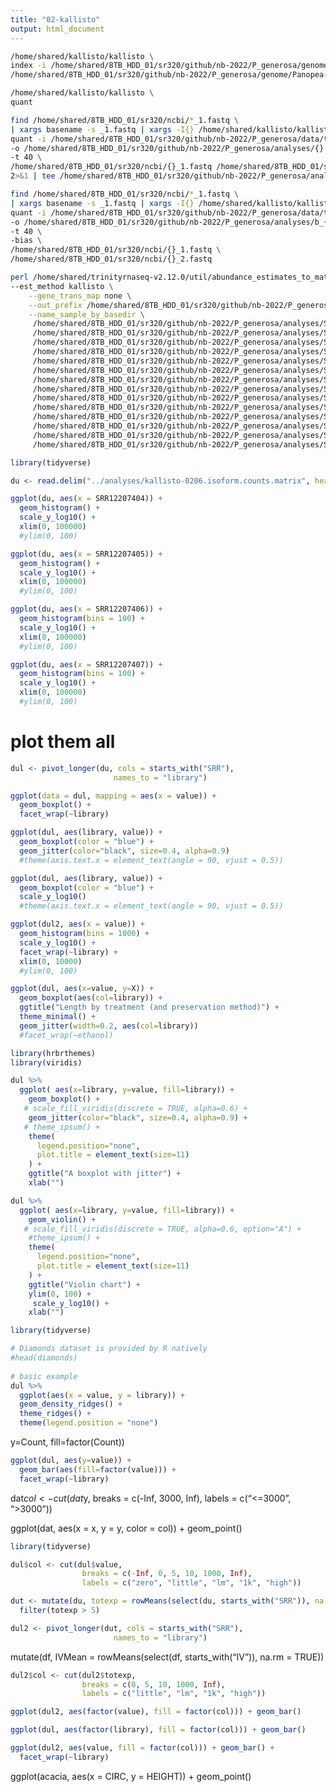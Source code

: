 ```yaml
---
title: "02-kallisto"
output: html_document
---
```


```bash
/home/shared/kallisto/kallisto \
index -i /home/shared/8TB_HDD_01/sr320/github/nb-2022/P_generosa/genome/Panopea-generosa-v1.0.index \
/home/shared/8TB_HDD_01/sr320/github/nb-2022/P_generosa/genome/Panopea-generosa-v1.0.fa
```
```bash
/home/shared/kallisto/kallisto \
quant
```




```bash
find /home/shared/8TB_HDD_01/sr320/ncbi/*_1.fastq \
| xargs basename -s _1.fastq | xargs -I{} /home/shared/kallisto/kallisto \
quant -i /home/shared/8TB_HDD_01/sr320/github/nb-2022/P_generosa/data/transcriptome_v5.idx \
-o /home/shared/8TB_HDD_01/sr320/github/nb-2022/P_generosa/analyses/{} \
-t 40 \
/home/shared/8TB_HDD_01/sr320/ncbi/{}_1.fastq /home/shared/8TB_HDD_01/sr320/ncbi/{}_2.fastq \
2>&1 | tee /home/shared/8TB_HDD_01/sr320/github/nb-2022/P_generosa/analyses/{}.out
```

```bash
find /home/shared/8TB_HDD_01/sr320/ncbi/*_1.fastq \
| xargs basename -s _1.fastq | xargs -I{} /home/shared/kallisto/kallisto \
quant -i /home/shared/8TB_HDD_01/sr320/github/nb-2022/P_generosa/data/transcriptome_v5.idx \
-o /home/shared/8TB_HDD_01/sr320/github/nb-2022/P_generosa/analyses/b_{} \
-t 40 \
-bias \
/home/shared/8TB_HDD_01/sr320/ncbi/{}_1.fastq \
/home/shared/8TB_HDD_01/sr320/ncbi/{}_2.fastq
```

```bash
perl /home/shared/trinityrnaseq-v2.12.0/util/abundance_estimates_to_matrix.pl \
--est_method kallisto \
    --gene_trans_map none \
    --out_prefix /home/shared/8TB_HDD_01/sr320/github/nb-2022/P_generosa/analyses/kallisto-0206 \
    --name_sample_by_basedir \
     /home/shared/8TB_HDD_01/sr320/github/nb-2022/P_generosa/analyses/SRR12207404/abundance.tsv \
     /home/shared/8TB_HDD_01/sr320/github/nb-2022/P_generosa/analyses/SRR12207405/abundance.tsv \
     /home/shared/8TB_HDD_01/sr320/github/nb-2022/P_generosa/analyses/SRR12207406/abundance.tsv \
     /home/shared/8TB_HDD_01/sr320/github/nb-2022/P_generosa/analyses/SRR12207407/abundance.tsv \
     /home/shared/8TB_HDD_01/sr320/github/nb-2022/P_generosa/analyses/SRR12212519/abundance.tsv \
     /home/shared/8TB_HDD_01/sr320/github/nb-2022/P_generosa/analyses/SRR12218868/abundance.tsv \
     /home/shared/8TB_HDD_01/sr320/github/nb-2022/P_generosa/analyses/SRR12218869/abundance.tsv \
     /home/shared/8TB_HDD_01/sr320/github/nb-2022/P_generosa/analyses/SRR12218870/abundance.tsv \
     /home/shared/8TB_HDD_01/sr320/github/nb-2022/P_generosa/analyses/SRR12226692/abundance.tsv \
     /home/shared/8TB_HDD_01/sr320/github/nb-2022/P_generosa/analyses/SRR12226693/abundance.tsv \
     /home/shared/8TB_HDD_01/sr320/github/nb-2022/P_generosa/analyses/SRR12227929/abundance.tsv \
     /home/shared/8TB_HDD_01/sr320/github/nb-2022/P_generosa/analyses/SRR12227930/abundance.tsv \
     /home/shared/8TB_HDD_01/sr320/github/nb-2022/P_generosa/analyses/SRR12227931/abundance.tsv \
     /home/shared/8TB_HDD_01/sr320/github/nb-2022/P_generosa/analyses/SRR8788211/abundance.tsv 
```     

```r
library(tidyverse)
```


```r
du <- read.delim("../analyses/kallisto-0206.isoform.counts.matrix", header = TRUE, sep = '\t')
```

```r
ggplot(du, aes(x = SRR12207404)) +
  geom_histogram() +
  scale_y_log10() +
  xlim(0, 100000) 
  #ylim(0, 100)
```

```r
ggplot(du, aes(x = SRR12207405)) +
  geom_histogram() +
  scale_y_log10() +
  xlim(0, 100000) 
  #ylim(0, 100)
```

```r
ggplot(du, aes(x = SRR12207406)) +
  geom_histogram(bins = 100) +
  scale_y_log10() +
  xlim(0, 100000) 
  #ylim(0, 100)
```

```r
ggplot(du, aes(x = SRR12207407)) +
  geom_histogram(bins = 100) +
  scale_y_log10() +
  xlim(0, 100000) 
  #ylim(0, 100)
```



# plot them all

```r
dul <- pivot_longer(du, cols = starts_with("SRR"),
                       names_to = "library") 

```



```r
ggplot(data = dul, mapping = aes(x = value)) +
  geom_boxplot() +
  facet_wrap(~library)

```

```r
ggplot(dul, aes(library, value)) +
  geom_boxplot(color = "blue") +
  geom_jitter(color="black", size=0.4, alpha=0.9) 
  #theme(axis.text.x = element_text(angle = 90, vjust = 0.5))
```

```r
ggplot(dul, aes(library, value)) +
  geom_boxplot(color = "blue") +
  scale_y_log10() 
  #theme(axis.text.x = element_text(angle = 90, vjust = 0.5))
```




```r
ggplot(dul2, aes(x = value)) +
  geom_histogram(bins = 1000) +
  scale_y_log10() +
  facet_wrap(~library) +
  xlim(0, 10000) 
  #ylim(0, 100)
```
```r
ggplot(dul, aes(x=value, y=X)) + 
  geom_boxplot(aes(col=library)) + 
  ggtitle("Length by treatment (and preservation method)") + 
  theme_minimal() +
  geom_jitter(width=0.2, aes(col=library)) 
  #facet_wrap(~ethanol)
```

```r
library(hrbrthemes)
library(viridis)
```




```r
dul %>%
  ggplot( aes(x=library, y=value, fill=library)) +
    geom_boxplot() +
   # scale_fill_viridis(discrete = TRUE, alpha=0.6) +
    geom_jitter(color="black", size=0.4, alpha=0.9) +
   # theme_ipsum() +
    theme(
      legend.position="none",
      plot.title = element_text(size=11)
    ) +
    ggtitle("A boxplot with jitter") +
    xlab("")
```

```r
dul %>%
  ggplot( aes(x=library, y=value, fill=library)) +
    geom_violin() +
   # scale_fill_viridis(discrete = TRUE, alpha=0.6, option="A") +
    #theme_ipsum() +
    theme(
      legend.position="none",
      plot.title = element_text(size=11)
    ) +
    ggtitle("Violin chart") +
    ylim(0, 100) +
     scale_y_log10() +
    xlab("")

```
```r
library(tidyverse)

# Diamonds dataset is provided by R natively
#head(diamonds)
 
# basic example
dul %>%
  ggplot(aes(x = value, y = library)) +
  geom_density_ridges() +
  theme_ridges() +
  theme(legend.position = "none")
```

y=Count, fill=factor(Count))


```r
ggplot(dul, aes(y=value)) + 
  geom_bar(aes(fill=factor(value))) +
  facet_wrap(~library)
```

dat$col <- cut(dat$y,
               breaks = c(-Inf, 3000, Inf),
               labels = c("<=3000", ">3000"))

ggplot(dat, aes(x = x, y = y, color = col)) +
  geom_point()

```r
library(tidyverse)
```


```r
dul$col <- cut(dul$value, 
                breaks = c(-Inf, 0, 5, 10, 1000, Inf),
                labels = c("zero", "little", "lm", "1k", "high"))
```

```r
dut <- mutate(du, totexp = rowMeans(select(du, starts_with("SRR")), na.rm = TRUE)) %>%
  filter(totexp > 5)
```

```r
dul2 <- pivot_longer(dut, cols = starts_with("SRR"),
                       names_to = "library") 

```

mutate(df, IVMean = rowMeans(select(df, starts_with("IV")), na.rm = TRUE))


```r
dul2$col <- cut(dul2$totexp, 
                breaks = c(0, 5, 10, 1000, Inf),
                labels = c("little", "lm", "1k", "high"))
```

```r
ggplot(dul2, aes(factor(value), fill = factor(col))) + geom_bar()

```


```r
ggplot(dul, aes(factor(library), fill = factor(col))) + geom_bar()

```

```r
ggplot(dul2, aes(value, fill = factor(col))) + geom_bar() +
  facet_wrap(~library)

```

ggplot(acacia, aes(x = CIRC, y = HEIGHT)) +
  geom_point()




